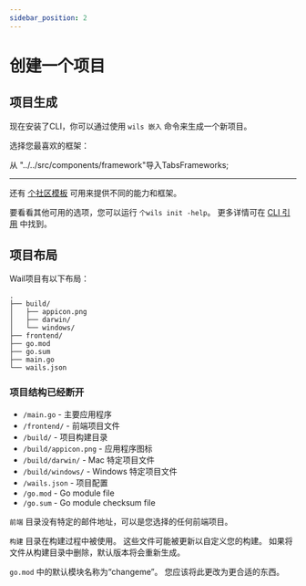 ```yaml
---
sidebar_position: 2
---
```


# 创建一个项目

## 项目生成

现在安装了CLI，你可以通过使用 `wils 嵌入` 命令来生成一个新项目。

选择您最喜欢的框架：

从 "../../src/components/framework"导入TabsFrameworks;
<TabsFrameworks/>

<hr />

还有 [个社区模板](../community/templates.mdx) 可用来提供不同的能力和框架。

要看看其他可用的选项，您可以运行 `个wils init -help`。 更多详情可在 [CLI 引用](../reference/cli.mdx#init) 中找到。

## 项目布局

Wail项目有以下布局：

```
.
├── build/
│   ├── appicon.png
│   ├── darwin/
│   └── windows/
├── frontend/
├── go.mod
├── go.sum
├── main.go
└── wails.json
```

### 项目结构已经断开

- `/main.go` - 主要应用程序
- `/frontend/` - 前端项目文件
- `/build/` - 项目构建目录
- `/build/appicon.png` - 应用程序图标
- `/build/darwin/` - Mac 特定项目文件
- `/build/windows/` - Windows 特定项目文件
- `/wails.json` - 项目配置
- `/go.mod` - Go module file
- `/go.sum` - Go module checksum file

`前端` 目录没有特定的邮件地址，可以是您选择的任何前端项目。

`构建` 目录在构建过程中被使用。 这些文件可能被更新以自定义您的构建。 如果将 文件从构建目录中删除，默认版本将会重新生成。

`go.mod` 中的默认模块名称为“changeme”。 您应该将此更改为更合适的东西。
